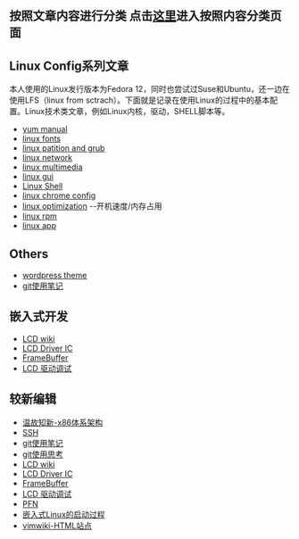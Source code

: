 == 按照文章内容进行分类  点击[[ContentIndex|这里]]进入按照内容分类页面 ==

== Linux Config系列文章 ==
本人使用的Linux发行版本为Fedora 12，同时也尝试过Suse和Ubuntu，还一边在使用LFS（linux from sctrach）。下面就是记录在使用Linux的过程中的基本配置。Linux技术类文章，例如Linux内核，驱动，SHELL脚本等。
* [[yum manual]]
* [[linux fonts]]
* [[linux patition and grub]]
* [[linux network]]
* [[linux multimedia]]
* [[linux gui]]
* [[Linux Shell]]
* [[linux chrome config]]
* [[linux optimization]] --开机速度/内存占用
* [[linux rpm]]
* [[linux app]]

== Others ==
* [[wordpress theme]]
* [[git使用笔记]]

== 嵌入式开发 ==
* [[LCD wiki]]
* [[LCD Driver IC]]
* [[FrameBuffer]]
* [[LCD 驱动调试]]

== 较新编辑 ==
* [[温故知新-x86体系架构]]
* [[SSH]]
* [[git使用笔记]]
* [[git使用思考]]
* [[LCD wiki]]
* [[LCD Driver IC]]
* [[FrameBuffer]]
* [[LCD 驱动调试]]
* [[PFN]]
* [[嵌入式Linux的启动过程]]
* [[vimwiki-HTML站点]]
